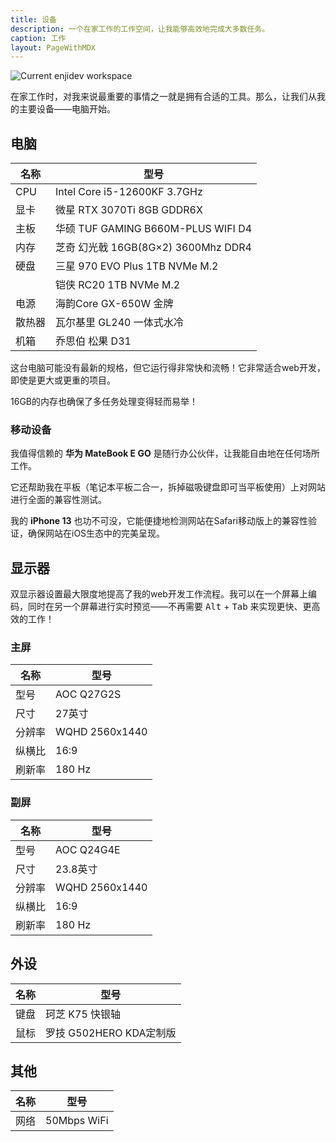 ```yaml
---
title: 设备
description: 一个在家工作的工作空间，让我能够高效地完成大多数任务。
caption: 工作
layout: PageWithMDX
---
```



<Image
  src="/assets/images/current-workspace.jpg"
  alt="Current enjidev workspace"
  width={2048}
  height={846}
/>

在家工作时，对我来说最重要的事情之一就是拥有合适的工具。那么，让我们从我的主要设备——电脑开始。

## 电脑

| 名称   | 型号                                |
| ------ | ----------------------------------- |
| CPU    | Intel Core i5-12600KF 3.7GHz        |
| 显卡   | 微星 RTX 3070Ti 8GB GDDR6X          |
| 主板   | 华硕 TUF GAMING B660M-PLUS WIFI D4  |
| 内存   | 芝奇 幻光戟 16GB(8G×2) 3600Mhz DDR4 |
| 硬盘   | 三星 970 EVO Plus 1TB NVMe M.2      |
|        | 铠侠 RC20 1TB NVMe M.2              |
| 电源   | 海韵Core GX-650W 金牌               |
| 散热器 | 瓦尔基里 GL240 一体式水冷           |
| 机箱   | 乔思伯 松果 D31                     |

这台电脑可能没有最新的规格，但它运行得非常快和流畅！它非常适合web开发，即使是更大或更重的项目。

16GB的内存也确保了多任务处理变得轻而易举！

### 移动设备

我值得信赖的 **华为 MateBook E GO** 是随行办公伙伴，让我能自由地在任何场所工作。

它还帮助我在平板（笔记本平板二合一，拆掉磁吸键盘即可当平板使用）上对网站进行全面的兼容性测试。

我的 **iPhone 13** 也功不可没，它能便捷地检测网站在Safari移动版上的兼容性验证，确保网站在iOS生态中的完美呈现。

## 显示器

双显示器设置最大限度地提高了我的web开发工作流程。我可以在一个屏幕上编码，同时在另一个屏幕进行实时预览——不再需要 <span class="text-xs"><Kbd>Alt</Kbd> + <Kbd>Tab</Kbd></span> 来实现更快、更高效的工作！

### 主屏

| 名称   | 型号           |
| ------ | -------------- |
| 型号   | AOC Q27G2S     |
| 尺寸   | 27英寸         |
| 分辨率 | WQHD 2560x1440 |
| 纵横比 | 16:9           |
| 刷新率 | 180 Hz         |

### 副屏

| 名称   | 型号           |
| ------ | -------------- |
| 型号   | AOC Q24G4E     |
| 尺寸   | 23.8英寸       |
| 分辨率 | WQHD 2560x1440 |
| 纵横比 | 16:9           |
| 刷新率 | 180 Hz         |

## 外设

| 名称 | 型号                    |
| ---- | ----------------------- |
| 键盘 | 珂芝 K75 快银轴         |
| 鼠标 | 罗技 G502HERO KDA定制版 |

## 其他

| 名称 | 型号        |
| ---- | ----------- |
| 网络 | 50Mbps WiFi |

